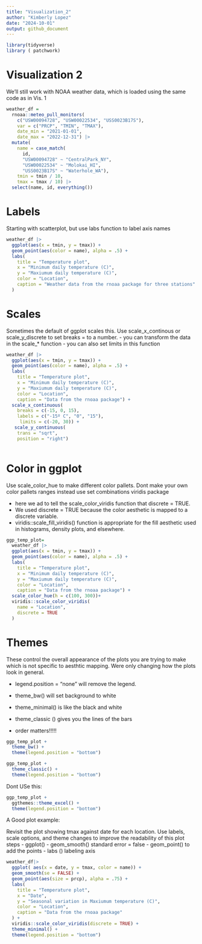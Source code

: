 ```yaml
---
title: "Visualization_2"
author: "Kimberly Lopez"
date: "2024-10-01"
output: github_document
---
```


```r
library(tidyverse)
library ( patchwork)
```

# Visualization 2

We’ll still work with NOAA weather data, which is loaded using the same code as in Vis. 1
```r
weather_df = 
  rnoaa::meteo_pull_monitors(
    c("USW00094728", "USW00022534", "USS0023B17S"),
    var = c("PRCP", "TMIN", "TMAX"), 
    date_min = "2021-01-01",
    date_max = "2022-12-31") |>
  mutate(
    name = case_match(
      id, 
      "USW00094728" ~ "CentralPark_NY", 
      "USW00022534" ~ "Molokai_HI",
      "USS0023B17S" ~ "Waterhole_WA"),
    tmin = tmin / 10,
    tmax = tmax / 10) |>
  select(name, id, everything())
```

# Labels 
Starting with scatterplot, but use labs function to label axis names

```r
weather_df |> 
  ggplot(aes(x = tmin, y = tmax)) + 
  geom_point(aes(color = name), alpha = .5) + 
  labs(
    title = "Temperature plot",
    x = "Minimum daily temperature (C)",
    y = "Maxiumum daily temperature (C)",
    color = "Location",
    caption = "Weather data from the rnoaa package for three stations"
  )
```

# Scales

Sometimes the default of ggplot scales this. Use scale_x_continous or scale_y_discrete to set breaks = to a number.
- you can transform the data in the scale_* function
- you can also set limits in this function 

```r
weather_df |> 
  ggplot(aes(x = tmin, y = tmax)) + 
  geom_point(aes(color = name), alpha = .5) + 
  labs(
    title = "Temperature plot",
    x = "Minimum daily temperature (C)",
    y = "Maxiumum daily temperature (C)",
    color = "Location",
    caption = "Data from the rnoaa package") + 
  scale_x_continuous(
    breaks = c(-15, 0, 15), 
    labels = c("-15º C", "0", "15"),
     limits = c(-20, 30)) + 
   scale_y_continuous(
    trans = "sqrt", 
    position = "right")
  
```

# Color in ggplot

Use scale_color_hue to make different color pallets. Dont make your own color pallets ranges instead use set combinations viridis package 

- here we ad to tell the scale_color_viridis function that discrete = TRUE. 
- We used discrete = TRUE because the color aesthetic is mapped to a discrete variable.
- viridis::scale_fill_viridis() function is appropriate for the fill aesthetic used in histograms, density plots, and elsewhere.


```r
ggp_temp_plot= 
  weather_df |> 
  ggplot(aes(x = tmin, y = tmax)) + 
  geom_point(aes(color = name), alpha = .5) + 
  labs(
    title = "Temperature plot",
    x = "Minimum daily temperature (C)",
    y = "Maxiumum daily temperature (C)",
    color = "Location",
    caption = "Data from the rnoaa package") + 
  scale_color_hue(h = c(100, 300))+ 
  viridis::scale_color_viridis(
    name = "Location", 
    discrete = TRUE
  )
```


# Themes 

These control the overall appearance of the plots you are trying to make which is not specific to aesthtic mapping. Were only changing how the plots look in general. 

- legend.position = "none" will remove the legend. 
- theme_bw() will set background to white
- theme_minimal() is like the black and white 
- theme_classic () gives you the lines of the bars 

- order matters!!!!!
```r
ggp_temp_plot + 
  theme_bw() +
  theme(legend.position = "bottom")

```
```r
ggp_temp_plot + 
  theme_classic() + 
  theme(legend.position = "bottom")
```


Dont USe this:
```r
ggp_temp_plot + 
  ggthemes::theme_excel() + 
  theme(legend.position = "bottom")
```

 A Good plot example: 
 
Revisit the plot showing tmax against date for each location. Use labels, scale options, and theme changes to improve the readability of this plot
steps
- ggplot() 
- geom_smooth() standard error = false
- geom_point() to add the points 
- labs () labeling axis 


```r
weather_df|> 
  ggplot( aes(x = date, y = tmax, color = name)) + 
  geom_smooth(se = FALSE) + 
  geom_point(aes(size = prcp), alpha = .75) + 
  labs(
    title = "Temperature plot",
    x = "Date",
    y = "Seasonal variation in Maxiumum temperature (C)",
    color = "Location",
    caption = "Data from the rnoaa package"
  ) + 
  viridis::scale_color_viridis(discrete = TRUE) + 
  theme_minimal() + 
  theme(legend.position = "bottom")
```


